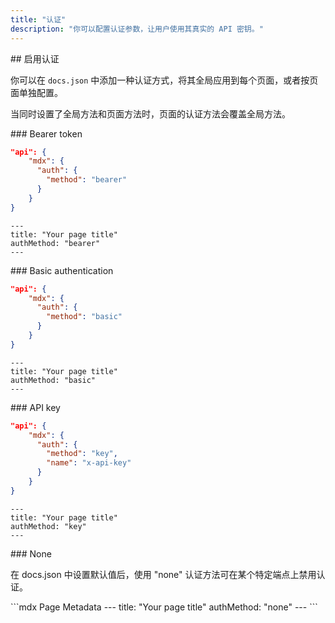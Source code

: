 ```yaml
---
title: "认证"
description: "你可以配置认证参数，让用户使用其真实的 API 密钥。"
---
```


<div id="enabling-authentication">
  ## 启用认证
</div>

你可以在 `docs.json` 中添加一种认证方式，将其全局应用到每个页面，或者按页面单独配置。

当同时设置了全局方法和页面方法时，页面的认证方法会覆盖全局方法。

<div id="bearer-token">
  ### Bearer token
</div>

<CodeGroup>

```json docs.json
"api": {
    "mdx": {
      "auth": {
        "method": "bearer"
      }
    }
}
```

```mdx Page Metadata
---
title: "Your page title"
authMethod: "bearer"
---
```

</CodeGroup>

<div id="basic-authentication">
  ### Basic authentication
</div>

<CodeGroup>

```json docs.json
"api": {
    "mdx": {
      "auth": {
        "method": "basic"
      }
    }
}
```

```mdx Page Metadata
---
title: "Your page title"
authMethod: "basic"
---
```

</CodeGroup>

<div id="api-key">
  ### API key
</div>

<CodeGroup>

```json docs.json
"api": {
    "mdx": {
      "auth": {
        "method": "key",
        "name": "x-api-key"
      }
    }
}
```

```mdx Page Metadata
---
title: "Your page title"
authMethod: "key"
---
```

</CodeGroup>

<div id="none">
  ### None
</div>

在 docs.json 中设置默认值后，使用 "none" 认证方法可在某个特定端点上禁用认证。

<CodeGroup>
```mdx Page Metadata
---
title: "Your page title"
authMethod: "none"
---
```
</CodeGroup>